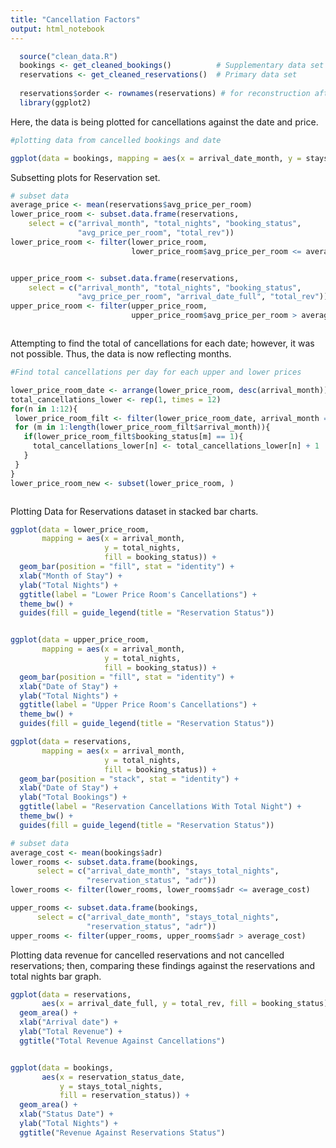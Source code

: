 ```yaml
---
title: "Cancellation Factors"
output: html_notebook
---
```


```r
  source("clean_data.R")
  bookings <- get_cleaned_bookings()          # Supplementary data set
  reservations <- get_cleaned_reservations()  # Primary data set
  
  reservations$order <- rownames(reservations) # for reconstruction after subsetting
  library(ggplot2)
```


Here, the data is being plotted for cancellations against the date and price. 

```r

#plotting data from cancelled bookings and date

ggplot(data = bookings, mapping = aes(x = arrival_date_month, y = stays_total_nights, fill = is_canceled)) + geom_bar(stat = "identity") + xlab("Date of Stay") + ylab("Total Bookings") 

```


Subsetting plots for Reservation set. 


```r
# subset data
average_price <- mean(reservations$avg_price_per_room)
lower_price_room <- subset.data.frame(reservations,
    select = c("arrival_month", "total_nights", "booking_status",
               "avg_price_per_room", "total_rev"))
lower_price_room <- filter(lower_price_room,
                           lower_price_room$avg_price_per_room <= average_price)


upper_price_room <- subset.data.frame(reservations,
    select = c("arrival_month", "total_nights", "booking_status", 
               "avg_price_per_room", "arrival_date_full", "total_rev")) 
upper_price_room <- filter(upper_price_room, 
                           upper_price_room$avg_price_per_room > average_price)



```


Attempting to find the total of cancellations for each date; however, it was not possible. Thus, the data is now reflecting months. 



```r
#Find total cancellations per day for each upper and lower prices 

lower_price_room_date <- arrange(lower_price_room, desc(arrival_month))
total_cancellations_lower <- rep(1, times = 12)
for(n in 1:12){
 lower_price_room_filt <- filter(lower_price_room_date, arrival_month == n)
 for (m in 1:length(lower_price_room_filt$arrival_month)){
   if(lower_price_room_filt$booking_status[m] == 1){
     total_cancellations_lower[n] <- total_cancellations_lower[n] + 1
   }
 }
}
lower_price_room_new <- subset(lower_price_room, )



```



Plotting Data for Reservations dataset in stacked bar charts. 


```r

ggplot(data = lower_price_room,
       mapping = aes(x = arrival_month,
                     y = total_nights,
                     fill = booking_status)) +
  geom_bar(position = "fill", stat = "identity") +
  xlab("Month of Stay") +
  ylab("Total Nights") +
  ggtitle(label = "Lower Price Room's Cancellations") +
  theme_bw() +
  guides(fill = guide_legend(title = "Reservation Status"))


ggplot(data = upper_price_room,
       mapping = aes(x = arrival_month,
                     y = total_nights,
                     fill = booking_status)) +
  geom_bar(position = "fill", stat = "identity") +
  xlab("Date of Stay") +
  ylab("Total Nights") +
  ggtitle(label = "Upper Price Room's Cancellations") +
  theme_bw() +
  guides(fill = guide_legend(title = "Reservation Status"))

ggplot(data = reservations,
       mapping = aes(x = arrival_month,
                     y = total_nights,
                     fill = booking_status)) +
  geom_bar(position = "stack", stat = "identity") +
  xlab("Date of Stay") +
  ylab("Total Bookings") +
  ggtitle(label = "Reservation Cancellations With Total Night") +
  theme_bw() +
  guides(fill = guide_legend(title = "Reservation Status"))
```

```r

# subset data
average_cost <- mean(bookings$adr)
lower_rooms <- subset.data.frame(bookings,
      select = c("arrival_date_month", "stays_total_nights",
                 "reservation_status", "adr"))
lower_rooms <- filter(lower_rooms, lower_rooms$adr <= average_cost)

upper_rooms <- subset.data.frame(bookings,
      select = c("arrival_date_month", "stays_total_nights",
                 "reservation_status", "adr"))
upper_rooms <- filter(upper_rooms, upper_rooms$adr > average_cost)

```

Plotting data revenue for cancelled reservations and not cancelled reservations; then, comparing these findings against the reservations and total nights bar graph. 

```r

ggplot(data = reservations,
       aes(x = arrival_date_full, y = total_rev, fill = booking_status)) +
  geom_area() +
  xlab("Arrival date") +
  ylab("Total Revenue") +
  ggtitle("Total Revenue Against Cancellations")


ggplot(data = bookings,
       aes(x = reservation_status_date,
           y = stays_total_nights,
           fill = reservation_status)) + 
  geom_area() +
  xlab("Status Date") +
  ylab("Total Nights") + 
  ggtitle("Revenue Against Reservations Status")


```

